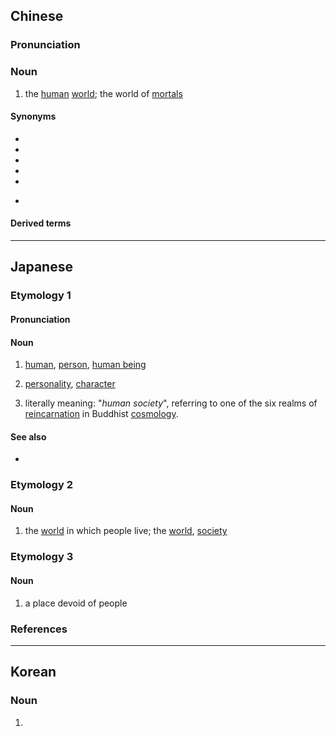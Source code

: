 {{also|人间}}
==Chinese==
{{zh-forms|s=人间}}

===Pronunciation===
{{zh-pron
|m=rénjiān
|ma=Zh-rénjian.ogg
|c=jan4 gaan1
|h=pfs=ngìn-kiên
|mn=zz,kh:jîn-kan/xm,qz,tp:lîn-kan
|w=3zen ji
|cat=n
}}

===Noun===
{{zh-noun}}

# the [[human]] [[world]]; the world of [[mortal]]s

====Synonyms====
* {{zh-l|塵世}}
* {{zh-l|人寰}}
* {{zh-l|人世}}
* {{zh-l|世間}}
* {{zh-l|人世間}}
* {{q|literary}} {{zh-l|濁世}}

====Derived terms====
{{zh-der|人間樂園|人間天上|人間地獄|人間喜劇|不食人間煙火|人間煙火|人間冷暖|人間詞話|天上人間|人間仙境|不在人間|不知人間有羞恥事|遊戲人間|春滿人間|人間世|人間第一黃|人間重晚晴|別有人間|人間行路難|別有天地非人間|人間蒸發}}

{{zh-cat|Intermediate}}

----

==Japanese==

===Etymology 1===
{{ja-kanjitab|にん|けん|k2=げん|yomi=o}}
{{rfe|lang=ja}}

====Pronunciation====
{{ja-pron|にんげん|acc=h|acc_ref=NHK|y=go}}

====Noun====
{{ja-noun|にんげん}}

# [[human]], [[person]], [[human being]]
#: {{ja-usex|'''人間'''社会|'''にんげん''' しゃかい|'''human''' society}}
# [[personality]], [[character]]
# {{lb|ja|Buddhism}} literally meaning: "''human society''", referring to one of the six realms of [[reincarnation]] in Buddhist [[cosmology]].

====See also====
* {{sense|person}} {{ja-r|人類|じんるい}}

===Etymology 2===
{{ja-kanjitab|じん|かん|yomi=o}}
{{rfe|lang=ja}}

====Noun====
{{ja-noun|じんかん}}

# {{lb|ja|archaic|sort=しんかん'}} the [[world]] in which people live; the [[world]], [[society]]

===Etymology 3===
{{ja-kanjitab|ひと|ま|yomi=k}}
{{rfe|lang=ja}}

====Noun====
{{ja-noun|ひとま}}

# a place devoid of people

===References===
<references/>

{{cln|ja|basic words|sort=にんげん}}
{{cln|ja|words with multiple readings}}
{{topics|ja|Human|Magic: The Gathering|sort=にんげん}}

----

==Korean==
{{ko-hanjatab}}

===Noun===
{{ko-noun|hj|hangeul=인간}}

# {{hanja form of|인간|[[people]], [[humanity]]}}